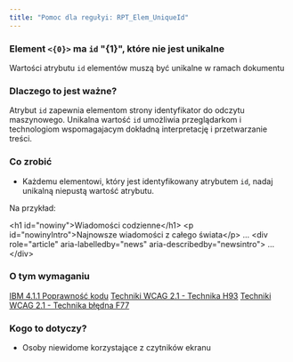 ```yaml
---
title: "Pomoc dla regułyi: RPT_Elem_UniqueId"
---
```


<div className="toolHelp">
<Row>
<Column colLg={16} colMd={8} colSm={4} className="toolHead">

### Element `<{0}>` ma `id` \"{1}\", które nie jest unikalne

<div id="locLevel"></div>

Wartości atrybutu `id` elementów muszą być unikalne w ramach dokumentu

</Column>
</Row>
<Row>
<Column colLg={11} colMd={5} colSm={4} className="toolMain">

### Dlaczego to jest ważne?

Atrybut `id` zapewnia elementom strony identyfikator do odczytu maszynowego. Unikalna wartość `id` umożliwia przeglądarkom i technologiom wspomagajacym dokładną interpretację i przetwarzanie treści.

<div id="locSnippet"></div>

### Co zrobić

 * Każdemu elementowi, który jest identyfikowany atrybutem `id`, nadaj unikalną niepustą wartość atrybutu.

Na przykład:

<CodeSnippet type="multi" light={true}>&lt;h1 id="nowiny"&gt;Wiadomości codzienne&lt;/h1&gt;
&lt;p id="nowinyIntro"&gt;Najnowsze wiadomości z całego świata&lt;/p&gt;
...
&lt;div role="article" aria-labelledby="news" aria-describedby="newsintro"&gt;
    ...
&lt;/div&gt;</CodeSnippet>

</Column>
<Column colLg={5} colMd={3} colSm={4} className="toolLeft">

### O tym wymaganiu

[IBM 4.1.1 Poprawność kodu](http://www.ibm.com/able/guidelines/ci162/parsing.html)
[Techniki WCAG 2.1 - Technika H93](https://www.w3.org/WAI/WCAG21/Techniques/html/H93)
[Techniki WCAG 2.1 - Technika błędna F77](https://www.w3.org/WAI/WCAG21/Techniques/failures/F77)

### Kogo to dotyczy?

 * Osoby niewidome korzystające z czytników ekranu

</Column>
</Row>
</div>

